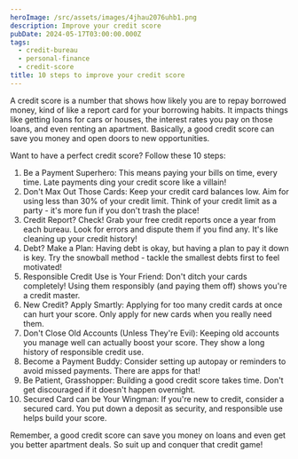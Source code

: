 ```yaml
---
heroImage: /src/assets/images/4jhau2076uhb1.png
description: Improve your credit score
pubDate: 2024-05-17T03:00:00.000Z
tags:
  - credit-bureau
  - personal-finance
  - credit-score
title: 10 steps to improve your credit score
---
```


A credit score is a number that shows how likely you are to repay borrowed money, kind of like a report card for your borrowing habits. It impacts things like getting loans for cars or houses, the interest rates you pay on those loans, and even renting an apartment.  Basically, a good credit score can save you money and open doors to new opportunities.

Want to have a perfect credit score? Follow these 10 steps:

1. Be a Payment Superhero: This means paying your bills on time, every time. Late payments ding your credit score like a villain!
2. Don't Max Out Those Cards: Keep your credit card balances low. Aim for using less than 30% of your credit limit. Think of your credit limit as a party - it's more fun if you don't trash the place!
3. Credit Report? Check! Grab your free credit reports once a year from each bureau. Look for errors and dispute them if you find any. It's like cleaning up your credit history!
4. Debt? Make a Plan: Having debt is okay, but having a plan to pay it down is key.  Try the snowball method - tackle the smallest debts first to feel motivated!
5. Responsible Credit Use is Your Friend: Don't ditch your cards completely! Using them responsibly (and paying them off) shows you're a credit master.
6. New Credit? Apply Smartly: Applying for too many credit cards at once can hurt your score. Only apply for new cards when you really need them.
7. Don't Close Old Accounts (Unless They're Evil): Keeping old accounts you manage well can actually boost your score. They show a long history of responsible credit use.
8. Become a Payment Buddy: Consider setting up autopay or reminders to avoid missed payments. There are apps for that!
9. Be Patient, Grasshopper: Building a good credit score takes time. Don't get discouraged if it doesn't happen overnight.
10. Secured Card can be Your Wingman: If you're new to credit, consider a secured card. You put down a deposit as security, and responsible use helps build your score.

Remember, a good credit score can save you money on loans and even get you better apartment deals. So suit up and conquer that credit game!
